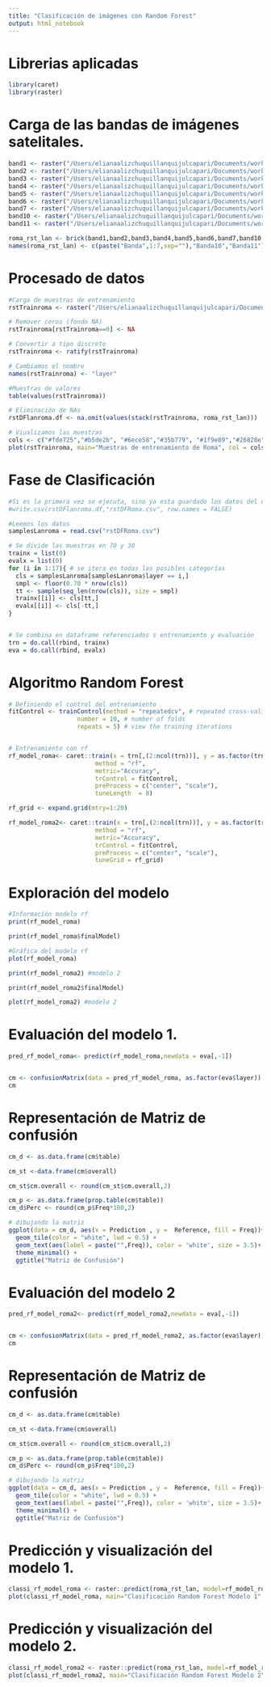 ```yaml
---
title: "Clasificación de imágenes con Random Forest"
output: html_notebook
---
```


# Librerias aplicadas

```r
library(caret)
library(raster)
```

# Carga de las bandas de imágenes satelitales.

```r
band1 <- raster("/Users/elianaalizchuquillanquijulcapari/Documents/workspace-r/demos/capturas-landsat/roma/LC81910312013208LGN00/LC81910312013208LGN00_B1.TIF")
band2 <- raster("/Users/elianaalizchuquillanquijulcapari/Documents/workspace-r/demos/capturas-landsat/roma/LC81910312013208LGN00/LC81910312013208LGN00_B2.TIF")
band3 <- raster("/Users/elianaalizchuquillanquijulcapari/Documents/workspace-r/demos/capturas-landsat/roma/LC81910312013208LGN00/LC81910312013208LGN00_B3.TIF")
band4 <- raster("/Users/elianaalizchuquillanquijulcapari/Documents/workspace-r/demos/capturas-landsat/roma/LC81910312013208LGN00/LC81910312013208LGN00_B4.TIF")
band5 <- raster("/Users/elianaalizchuquillanquijulcapari/Documents/workspace-r/demos/capturas-landsat/roma/LC81910312013208LGN00/LC81910312013208LGN00_B5.TIF")
band6 <- raster("/Users/elianaalizchuquillanquijulcapari/Documents/workspace-r/demos/capturas-landsat/roma/LC81910312013208LGN00/LC81910312013208LGN00_B6.TIF")
band7 <- raster("/Users/elianaalizchuquillanquijulcapari/Documents/workspace-r/demos/capturas-landsat/roma/LC81910312013208LGN00/LC81910312013208LGN00_B7.TIF")
band10 <- raster("/Users/elianaalizchuquillanquijulcapari/Documents/workspace-r/demos/capturas-landsat/roma/LC81910312013208LGN00/LC81910312013208LGN00_B10.TIF")
band11 <- raster("/Users/elianaalizchuquillanquijulcapari/Documents/workspace-r/demos/capturas-landsat/roma/LC81910312013208LGN00/LC81910312013208LGN00_B11.TIF")

roma_rst_lan <- brick(band1,band2,band3,band4,band5,band6,band7,band10,band11)
names(roma_rst_lan) <- c(paste("Banda",1:7,sep=""),"Banda10","Banda11")
```

# Procesado de datos

```r
#Carga de muestras de entrenamiento
rstTrainroma <- raster("/Users/elianaalizchuquillanquijulcapari/Documents/workspace-r/demos/DataTraining/rome_lcz_GT.tif")

# Remover ceros (fondo NA)
rstTrainroma[rstTrainroma==0] <- NA

# Convertir a tipo discreto
rstTrainroma <- ratify(rstTrainroma)

# Cambiamos el nombre
names(rstTrainroma) <- "layer"

#Muestras de valores
table(values(rstTrainroma))

# Eliminación de NAs 
rstDFlanroma.df <- na.omit(values(stack(rstTrainroma, roma_rst_lan)))

# Viualizamos las muestras
cols <- c("#fde725","#b5de2b", "#6ece58","#35b779", "#1f9e89","#26828e", "#31688e", "#3e4989", "#482878", "#440154")
plot(rstTrainroma, main="Muestras de entrenamiento de Roma", col = cols)


```

# Fase de Clasificación

```r
#Si es la primera vez se ejecuta, sino ya esta guardado los datos del dataframe.
#write.csv(rstDFlanroma.df,"rstDFRoma.csv", row.names = FALSE)

#Leemos los datos
samplesLanroma = read.csv("rstDFRoma.csv")

# Se divide las muestras en 70 y 30
trainx = list(0)
evalx = list(0)
for (i in 1:17){ # se itera en todas las posibles categorías
  cls = samplesLanroma[samplesLanroma$layer == i,]
  smpl <- floor(0.70 * nrow(cls))
  tt <- sample(seq_len(nrow(cls)), size = smpl)
  trainx[[i]] <- cls[tt,]
  evalx[[i]] <- cls[-tt,]
}


# Se combina en dataframe referenciados s entrenamiento y evaluación
trn = do.call(rbind, trainx) 
eva = do.call(rbind, evalx)
```

# Algoritmo Random Forest

```r
# Definiendo el control del entrenamiento
fitControl <- trainControl(method = "repeatedcv", # repeated cross-validation of the training data
                   number = 10, # number of folds
                   repeats = 5) # view the training iterations


# Entrenamiento con rf
rf_model_roma<- caret::train(x = trn[,(2:ncol(trn))], y = as.factor(trn$layer),
                        method = "rf", 
                        metric="Accuracy", 
                        trControl = fitControl,
                        preProcess = c("center", "scale"),
                        tuneLength  = 8)

rf_grid <- expand.grid(mtry=1:20)

rf_model_roma2<- caret::train(x = trn[,(2:ncol(trn))], y = as.factor(trn$layer),
                        method = "rf", 
                        metric="Accuracy", 
                        trControl = fitControl,
                        preProcess = c("center", "scale"),
                        tuneGrid = rf_grid)

```

# Exploración del modelo

```r
#Información modelo rf
print(rf_model_roma)

print(rf_model_roma$finalModel)

#Gráfica del modelo rf
plot(rf_model_roma)

print(rf_model_roma2) #modelo 2

print(rf_model_roma2$finalModel)

plot(rf_model_roma2) #modelo 2
```


# Evaluación del modelo 1.

```r
pred_rf_model_roma<- predict(rf_model_roma,newdata = eva[,-1])


cm <- confusionMatrix(data = pred_rf_model_roma, as.factor(eva$layer))
cm
```

# Representación de Matriz de confusión

```r
cm_d <- as.data.frame(cm$table)

cm_st <-data.frame(cm$overall)

cm_st$cm.overall <- round(cm_st$cm.overall,2)

cm_p <- as.data.frame(prop.table(cm$table))
cm_d$Perc <- round(cm_p$Freq*100,2)

# dibujando la matriz
ggplot(data = cm_d, aes(x = Prediction , y =  Reference, fill = Freq))+
  geom_tile(color = "white", lwd = 0.5) +
  geom_text(aes(label = paste("",Freq)), color = 'white', size = 3.5)+ 
  theme_minimal() +
  ggtitle("Matriz de Confusión")
```

# Evaluación del modelo 2

```r
pred_rf_model_roma2<- predict(rf_model_roma2,newdata = eva[,-1])


cm <- confusionMatrix(data = pred_rf_model_roma2, as.factor(eva$layer))
cm
```

# Representación de Matriz de confusión

```r
cm_d <- as.data.frame(cm$table)

cm_st <-data.frame(cm$overall)

cm_st$cm.overall <- round(cm_st$cm.overall,2)

cm_p <- as.data.frame(prop.table(cm$table))
cm_d$Perc <- round(cm_p$Freq*100,2)

# dibujando la matriz
ggplot(data = cm_d, aes(x = Prediction , y =  Reference, fill = Freq))+
  geom_tile(color = "white", lwd = 0.5) +
  geom_text(aes(label = paste("",Freq)), color = 'white', size = 3.5)+ 
  theme_minimal() +
  ggtitle("Matriz de Confusión")
```

# Predicción y visualización del modelo 1.

```r
classi_rf_model_roma <- raster::predict(roma_rst_lan, model=rf_model_roma)
plot(classi_rf_model_roma, main="Clasificación Random Forest Modelo 1",col = cols)
```
# Predicción y visualización del modelo 2.

```r
classi_rf_model_roma2 <- raster::predict(roma_rst_lan, model=rf_model_roma2)
plot(classi_rf_model_roma2, main="Clasificación Random Forest Modelo 2",col = cols)
```



